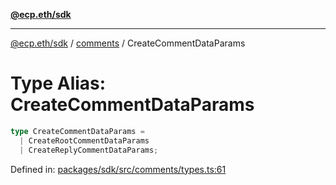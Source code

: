[**@ecp.eth/sdk**](../../index.mdx)

***

[@ecp.eth/sdk](/sdk-reference/index.mdx) / [comments](/sdk-reference/comments/index.mdx) / CreateCommentDataParams

# Type Alias: CreateCommentDataParams

```ts
type CreateCommentDataParams = 
  | CreateRootCommentDataParams
  | CreateReplyCommentDataParams;
```

Defined in: [packages/sdk/src/comments/types.ts:61](https://github.com/ecp-eth/comments-monorepo/blob/main/packages/sdk/src/comments/types.ts#L61)
